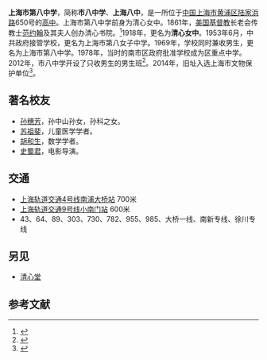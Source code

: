 {{refimprove|time=2015-01-24T10:19:14+00:00}}
{{文物保护单位
| 级别 = 省级
| 省区市 = 上海市
| 名称 = 清心女子中学旧址
| 图片 = The North Building of Shanghai No.8 Senior High School.jpg
| 编号 = 8-8
| 分类 = 近现代重要史迹及代表性建筑
| 时代 = 1921年
| 所在 = [[上海市|上海市]][[黄浦区|黄浦区]]
| 登录 = 2014年4月4日
}}
'''上海市第八中学'''，简称'''市八中学'''、'''上海八中'''，是一所位于[[中国|中国]][[上海市|上海市]][[黄浦区|黄浦区]][[陆家浜路|陆家浜路]]650号的[[高中|高中]]。上海市第八中学前身为清心女中。1861年，[[美国|美国]][[基督教|基督教]]长老会传教士[[范约翰_(长老会)|范约翰]]及其夫人创办清心书院。<ref>{{cite web| language =| publisher =上海市第八中学| title =市八中学简介| url =http://shiba.hpe.sh.cn/Articledisp.aspx?id=2| author =| date =| accessdate =2015-01-24| deadurl =yes| archiveurl =https://web.archive.org/web/20150128114838/http://shiba.hpe.sh.cn/Articledisp.aspx?id=2| archivedate =2015-01-28}}</ref>1918年，更名为'''清心女中'''。1953年6月，中共政府接管学校，更名为上海市第八女子中学。1969年，学校同时兼收男生，更名为上海市第八中学。1978年，当时的南市区政府批准学校成为区重点中学。2012年，市八中学开设了只收男生的男生班<ref>{{cite news |title=市八中学“男生班”六年遭遇难题： “唯分数论”壁垒如何打破？ |url=https://www.shobserver.com/news/detail?id=113688 |accessdate=2020-07-17 |archive-date=2020-11-04 |archive-url=https://web.archive.org/web/20201104080247/https://www.shobserver.com/news/detail?id=113688 |dead-url=no }}</ref>。2014年，旧址入选上海市文物保护单位<ref>{{Cite book|title=中国文物地图集 上海分册|last=国家文物局主编|publisher=北京：[[中华地图学社|中华地图学社]]|year=2017.01|isbn=978-7-80031-643-2|pages=136-140}}</ref>。

==著名校友==
*[[孙穗芳|孙穗芳]]，孙中山孙女，孙科之女。
*[[苏祖斐|苏祖斐]]，儿童医学学者。
*[[胡和生|胡和生]]，数学学者。
*[[史蜀君|史蜀君]]，电影导演。

== 交通 ==
*[[上海轨道交通4号线|上海轨道交通4号线]][[南浦大桥站|南浦大桥站]] 700米
*[[上海轨道交通9号线|上海轨道交通9号线]][[小南门站_(上海)|小南门站]] 600米
*43、64、89、303、730、782、955、985、大桥一线、南新专线、徐川专线

==另见==
*[[清心堂|清心堂]]

==参考文献==
{{Reflist}}

{{上海市第三批优秀历史建筑}}
{{上海市文物保护单位}}